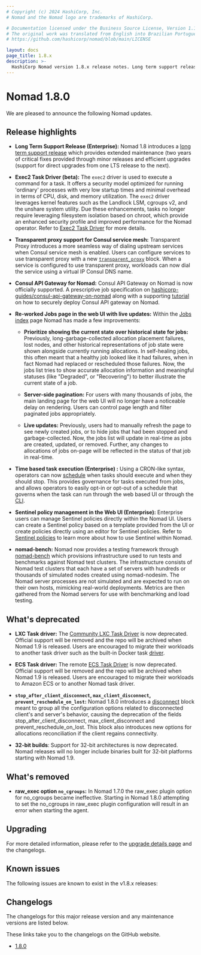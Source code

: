 ```yaml
---
# Copyright (c) 2024 HashiCorp, Inc.
# Nomad and the Nomad logo are trademarks of HashiCorp.

# Documentation licensed under the Business Source License, Version 1.1.
# The original work was translated from English into Brazilian Portuguese.
# https://github.com/hashicorp/nomad/blob/main/LICENSE

layout: docs
page_title: 1.8.x
description: >-
  HashiCorp Nomad version 1.8.x release notes. Long term support release. Exec2 task driver beta, transparent proxy support for Consul service mesh, Consul API Gateway for Nomad support, UI jobs page updates, time-based task execution, Sentinel policy management in the UI, nomad-bench.
---
```


# Nomad 1.8.0

We are pleased to announce the following Nomad updates.

## Release highlights

- **Long Term Support Release (Enterprise):** Nomad 1.8 introduces a [long term
  support release](/nomad/docs/v1.8.x/enterprise#long-term-support-lts-releases) which
  provides extended maintenance (two years of critical fixes provided through
  minor releases and efficient upgrades (support for direct upgrades from one
  LTS release to the next).

- **Exec2 Task Driver (beta):** The `exec2` driver is used to execute a
  command for a task. It offers a security model optimized for running
  'ordinary' processes with very low startup times and minimal overhead in
  terms of CPU, disk, and memory utilization. The `exec2` driver leverages
  kernel features such as the Landlock LSM, cgroups v2, and the unshare system
  utility. Due these enhancements, tasks no longer require leveraging
  filesystem isolation based on chroot, which provide an enhanced security
  profile and improved performance for the Nomad operator. Refer to [Exec2 Task
  Driver](/nomad/plugins/drivers/exec2) for more details.

- **Transparent proxy support for Consul service mesh:** Transparent Proxy
  introduces a more seamless way of dialing upstream services when Consul service
  mesh is enabled. Users can configure services to use transparent proxy with a
  new [`transparent_proxy`](/nomad/docs/v1.8.x/job-specification/transparent_proxy)
  block. When a service is configured to use transparent proxy, workloads can now dial the
  service using a virtual IP Consul DNS name.

- **Consul API Gateway for Nomad:** Consul API Gateway on Nomad is now
  officially supported. A prescriptive job specification on
  [hashicorp-guides/consul-api-gateway-on-nomad](https://github.com/hashicorp-guides/consul-api-gateway-on-nomad)
  along with a supporting [tutorial](/nomad/tutorials/integrate-consul/deploy-api-gateway-on-nomad) on
  how to securely deploy Consul API gateway on Nomad.

- **Re-worked Jobs page in the web UI with live updates:** Within the [Jobs
  index](/nomad/docs/monitor/inspect-workloads#list-jobs) page Nomad has
  made a few improvements:

  - **Prioritize showing the current state over historical state for jobs:**
  Previously, long-garbage-collected allocation placement failures, lost nodes,
  and other historical representations of job state were shown alongside
  currently running allocations. In self-healing jobs, this often meant that a
  healthy job looked like it had failures, when in fact Nomad had replaced or
  rescheduled those failures. Now, the jobs list tries to show accurate
  allocation information and meaningful statuses (like "Degraded", or
  "Recovering") to better illustrate the current state of a job.

  - **Server-side pagination:** For users with many thousands of jobs, the main
  landing page for the web UI will no longer have a noticeable delay on
  rendering. Users can control page length and filter paginated jobs
  appropriately.

  - **Live updates:** Previously, users had to manually refresh
  the page to see newly created jobs, or to hide jobs that had been stopped and
  garbage-collected. Now, the jobs list will update in real-time as jobs are
  created, updated, or removed. Further, any changes to allocations of jobs
  on-page will be reflected in the status of that job in real-time.

- **Time based task execution (Enterprise) :** Using a CRON-like syntax, operators can now
  [schedule](/nomad/docs/v1.8.x/job-specification/schedule) when tasks should execute
  and when they should stop. This provides governance for tasks executed from
  jobs, and allows operators to easily opt-in or opt-out of a schedule that
  governs when the task can run through the web based UI or through the [CLI](/nomad/docs/v1.8.x/commands/alloc/pause).

- **Sentinel policy management in the Web UI (Enterprise):** Enterprise users can manage
  Sentinel policies directly within the Nomad UI. Users can create a Sentinel
  policy based on a template provided from the UI or create policies directly
  using an editor for Sentinel policies. Refer to [Sentinel
  policies](/nomad/docs/govern/sentinel) to learn more about
  how to use Sentinel within Nomad.

- **nomad-bench:** Nomad now provides a testing framework through
  [nomad-bench](https://github.com/hashicorp-forge/nomad-bench) which provisions
  infrastructure used to run tests and benchmarks against Nomad test
  clusters. The infrastructure consists of Nomad test clusters that each have a
  set of servers with hundreds or thousands of simulated nodes created using
  nomad-nodesim. The Nomad server processes are not simulated and are expected
  to run on their own hosts, mimicking real-world deployments.  Metrics are then
  gathered from the Nomad servers for use with benchmarking and load testing.

## What's deprecated

- **LXC Task driver:** The [Community LXC Task
  Driver](/nomad/plugins/drivers/community/lxc) is now deprecated. Official
  support will be removed and the repo will be archived when Nomad 1.9 is
  released. Users are encouraged to migrate their workloads to another task
  driver such as the built-in Docker task [driver](/nomad/docs/v1.8.x/drivers/docker).

- **ECS Task driver:** The remote [ECS Task
  Driver](/nomad/plugins/drivers/remote/ecs) is
  now deprecated. Official support will be removed and the repo will be
  archived when Nomad 1.9 is released. Users are encouraged to migrate their
  workloads to Amazon ECS or to another Nomad task driver.

- **`stop_after_client_disconnect`, `max_client_disconnect`,
  `prevent_reschedule_on_lost`:** Nomad 1.8.0 introduces a
  [disconnect](/nomad/docs/v1.8.x/job-specification/disconnect) block meant to group
  all the configuration options related to disconnected client's and server's
  behavior, causing the deprecation of the fields stop_after_client_disconnect,
  max_client_disconnect and prevent_reschedule_on_lost. This block also
  introduces new options for allocations reconciliation if the client regains
  connectivity.

- **32-bit builds**: Support for 32-bit architectures is now deprecated. Nomad
  releases will no longer include binaries built for 32-bit platforms starting
  with Nomad 1.9.

## What's removed

- **raw_exec option `no_cgroups`:** In Nomad 1.7.0 the raw_exec plugin option
  for no_cgroups became ineffective. Starting in Nomad 1.8.0 attempting to set
  the no_cgroups in raw_exec plugin configuration will result in an error when
  starting the agent.

## Upgrading

For more detailed information, please refer to the [upgrade details
page](/nomad/docs/v1.8.x/upgrade/upgrade-specific#nomad-1-8-0) and the changelogs.

## Known issues

The following issues are known to exist in the v1.8.x releases:

## Changelogs

The changelogs for this major release version and any maintenance versions are
listed below.

<Note> These links take you to the changelogs on the GitHub website. </Note>

- [1.8.0](https://github.com/hashicorp/nomad/releases/tag/v1.8.0)
